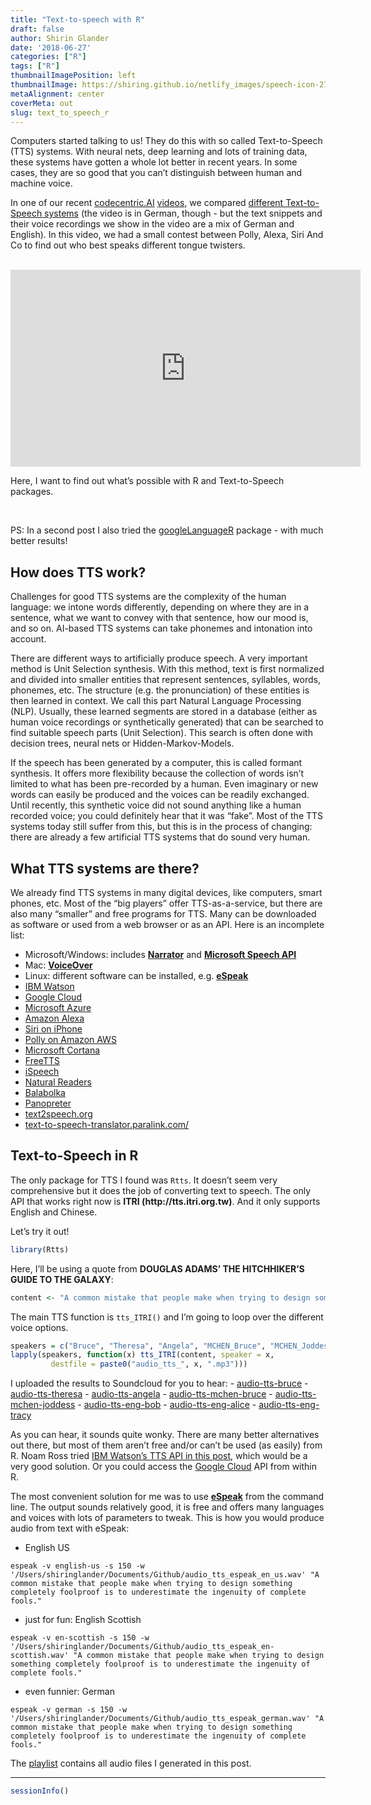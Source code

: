 ```yaml
---
title: "Text-to-speech with R"
draft: false
author: Shirin Glander
date: '2018-06-27'
categories: ["R"]
tags: ["R"]
thumbnailImagePosition: left
thumbnailImage: https://shiring.github.io/netlify_images/speech-icon-2797263_1280.png
metaAlignment: center
coverMeta: out
slug: text_to_speech_r
---
```


Computers started talking to us! They do this with so called Text-to-Speech (TTS) systems. With neural nets, deep learning and lots of training data, these systems have gotten a whole lot better in recent years. In some cases, they are so good that you can't distinguish between human and machine voice.

In one of our recent [codecentric.AI](https://blog.codecentric.de/2018/04/kuenstliche-intelligenz-codecentric_ai/) [videos](https://youtu.be/2EEMSsVBE8w), we compared [different Text-to-Speech systems](https://youtu.be/2EEMSsVBE8w) (the video is in German, though - but the text snippets and their voice recordings we show in the video are a mix of German and English). In this video, we had a small contest between Polly, Alexa, Siri And Co to find out who best speaks different tongue twisters.

<br>
<iframe width="560" height="315" src="https://www.youtube.com/embed/2EEMSsVBE8w" frameborder="0" allow="autoplay; encrypted-media" allowfullscreen></iframe>

Here, I want to find out what's possible with R and Text-to-Speech packages.

<br>

PS: In a second post I also tried the [googleLanguageR](https://shirinsplayground.netlify.com/2018/06/googlelanguager) package - with much better results!

## How does TTS work?

Challenges for good TTS systems are the complexity of the human language: we intone words differently, depending on where they are in a sentence, what we want to convey with that sentence, how our mood is, and so on. AI-based TTS systems can take phonemes and intonation into account.

There are different ways to artificially produce speech.
A very important method is Unit Selection synthesis. With this method, text is first normalized and divided into smaller entities that represent sentences, syllables, words, phonemes, etc. The structure (e.g. the pronunciation) of these entities is then learned in context. We call this part Natural Language Processing (NLP). Usually, these learned segments are stored in a database (either as human voice recordings or synthetically generated) that can be searched to find suitable speech parts (Unit Selection). This search is often done with decision trees, neural nets or Hidden-Markov-Models.

If the speech has been generated by a computer, this is called formant synthesis. It offers more flexibility because the collection of words isn't limited to what has been pre-recorded by a human. Even imaginary or new words can easily be produced and the voices can be readily exchanged. Until recently, this synthetic voice did not sound anything like a human recorded voice; you could definitely hear that it was "fake". Most of the TTS systems today still suffer from this, but this is in the process of changing: there are already a few artificial TTS systems that do sound very human. 

## What TTS systems are there?

We already find TTS systems in many digital devices, like computers, smart phones, etc. Most of the "big players" offer TTS-as-a-service, but there are also many "smaller" and free programs for TTS. Many can be downloaded as software or used from a web browser or as an API. Here is an incomplete list:

- Microsoft/Windows: includes [**Narrator**](https://support.microsoft.com/de-de/help/22798/windows-10-narrator-get-started) and [**Microsoft Speech API**](https://www.microsoft.com/en-us/download/details.aspx?id=10121)
- Mac: [**VoiceOver**](https://www.apple.com/de/accessibility/mac/vision/)
- Linux: different software can be installed, e.g. [**eSpeak**](https://sourceforge.net/projects/espeak/files/espeak/)
- [IBM Watson](https://www.ibm.com/watson/services/text-to-speech/)
- [Google Cloud](https://cloud.google.com/text-to-speech/)
- [Microsoft Azure](https://azure.microsoft.com/de-de/services/cognitive-services/speech/)
- [Amazon Alexa](https://developer.amazon.com/de/alexa)
- [Siri on iPhone](https://9to5mac.com/2017/03/10/how-to-get-siri-to-read-articles-to-you-on-ios-macos/)
- [Polly on Amazon AWS](https://aws.amazon.com/de/polly/)
- [Microsoft Cortana](https://support.microsoft.com/de-de/help/17214/windows-10-what-is)
- [FreeTTS](https://freetts.sourceforge.io/docs/)
- [iSpeech](https://www.ispeech.org/text.to.speech)
- [Natural Readers](https://www.naturalreaders.com/online/)
- [Balabolka](http://www.cross-plus-a.com/balabolka.htm)
- [Panopreter](https://www.panopreter.com/en/products/pb/download.php)
- [text2speech.org](https://www.text2speech.org/)
- [text-to-speech-translator.paralink.com/](http://text-to-speech-translator.paralink.com/)

## Text-to-Speech in R

The only package for TTS I found was `Rtts`. It doesn't seem very comprehensive but it does the job of converting text to speech. The only API that works right now is **ITRI (http://tts.itri.org.tw)**. And it only supports English and Chinese.

Let's try it out!

```r
library(Rtts)
```

Here, I'll be using a quote from **DOUGLAS ADAMS’ THE HITCHHIKER’S GUIDE TO THE GALAXY**:

```r
content <- "A common mistake that people make when trying to design something completely foolproof is to underestimate the ingenuity of complete fools."
```

The main TTS function is `tts_ITRI()` and I'm going to loop over the different voice options.

```r
speakers = c("Bruce", "Theresa", "Angela", "MCHEN_Bruce", "MCHEN_Joddess", "ENG_Bob", "ENG_Alice", "ENG_Tracy")
lapply(speakers, function(x) tts_ITRI(content, speaker = x,
         destfile = paste0("audio_tts_", x, ".mp3")))
```

I uploaded the results to Soundcloud for you to hear:
- [audio-tts-bruce](https://soundcloud.com/shirin-glander-729692416/audio-tts-bruce/s-iZC6u?in=shirin-glander-729692416/sets/text-to-speech-blogpost/s-lXYea)
- [audio-tts-theresa](https://soundcloud.com/shirin-glander-729692416/audio-tts-theresa/s-lYt0R?in=shirin-glander-729692416/sets/text-to-speech-blogpost/s-lXYea)
- [audio-tts-angela](https://soundcloud.com/shirin-glander-729692416/audio-tts-angela/s-KVUMS?in=shirin-glander-729692416/sets/text-to-speech-blogpost/s-lXYea)
- [audio-tts-mchen-bruce](https://soundcloud.com/shirin-glander-729692416/audio-tts-mchen-bruce/s-KVDeb?in=shirin-glander-729692416/sets/text-to-speech-blogpost/s-lXYea)
- [audio-tts-mchen-joddess](https://soundcloud.com/shirin-glander-729692416/audio-tts-mchen-joddess/s-mDdik?in=shirin-glander-729692416/sets/text-to-speech-blogpost/s-lXYea)
- [audio-tts-eng-bob](https://soundcloud.com/shirin-glander-729692416/audio-tts-eng-bob/s-520Y2?in=shirin-glander-729692416/sets/text-to-speech-blogpost/s-lXYea)
- [audio-tts-eng-alice](https://soundcloud.com/shirin-glander-729692416/audio-tts-eng-alice/s-BKTpj?in=shirin-glander-729692416/sets/text-to-speech-blogpost/s-lXYea)
- [audio-tts-eng-tracy](https://soundcloud.com/shirin-glander-729692416/audio-tts-eng-tracy/s-SKVDm?in=shirin-glander-729692416/sets/text-to-speech-blogpost/s-lXYea)


As you can hear, it sounds quite wonky. There are many better alternatives out there, but most of them aren't free and/or can't be used (as easily) from R. Noam Ross tried [IBM Watson's TTS API in this post](https://rpubs.com/noamross/153216), which would be a very good solution. Or you could access the [Google Cloud](https://cloud.google.com/text-to-speech/) API from within R.

The most convenient solution for me was to use [**eSpeak**](https://sourceforge.net/projects/espeak/files/espeak/) from the command line. The output sounds relatively good, it is free and offers many languages and voices with lots of parameters to tweak. This is how you would produce audio from text with eSpeak:

- English US

```{}
espeak -v english-us -s 150 -w '/Users/shiringlander/Documents/Github/audio_tts_espeak_en_us.wav' "A common mistake that people make when trying to design something completely foolproof is to underestimate the ingenuity of complete fools."
```

- just for fun: English Scottish

```{}
espeak -v en-scottish -s 150 -w '/Users/shiringlander/Documents/Github/audio_tts_espeak_en-scottish.wav' "A common mistake that people make when trying to design something completely foolproof is to underestimate the ingenuity of complete fools."
```

- even funnier: German

```{}
espeak -v german -s 150 -w '/Users/shiringlander/Documents/Github/audio_tts_espeak_german.wav' "A common mistake that people make when trying to design something completely foolproof is to underestimate the ingenuity of complete fools."
```

The [playlist](https://soundcloud.com/shirin-glander-729692416/sets/text-to-speech-blogpost/s-lXYea) contains all audio files I generated in this post.

---

```r
sessionInfo()
```

